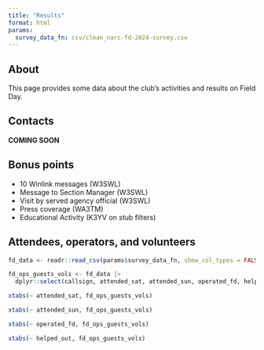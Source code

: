 ```yaml
---
title: "Results"
format: html
params:
  survey_data_fn: csv/clean_narc-fd-2024-survey.csv
---
```


## About

This page provides some data about the club's activities and results on Field Day.

## Contacts

**COMING SOON**

## Bonus points

- 10 Winlink messages (W3SWL)
- Message to Section Manager (W3SWL)
- Visit by served agency official (W3SWL)
- Press coverage (WA3TM)
- Educational Activity (K3YV on stub filters)

## Attendees, operators, and volunteers

```r
fd_data <- readr::read_csv(params$survey_data_fn, show_col_types = FALSE)

fd_ops_guests_vols <- fd_data |>
  dplyr::select(callsign, attended_sat, attended_sun, operated_fd, helped_out)
```

```r
xtabs(~ attended_sat, fd_ops_guests_vols)
```

```r
xtabs(~ attended_sun, fd_ops_guests_vols)
```

```r
xtabs(~ operated_fd, fd_ops_guests_vols)
```

```r
xtabs(~ helped_out, fd_ops_guests_vols)
```

